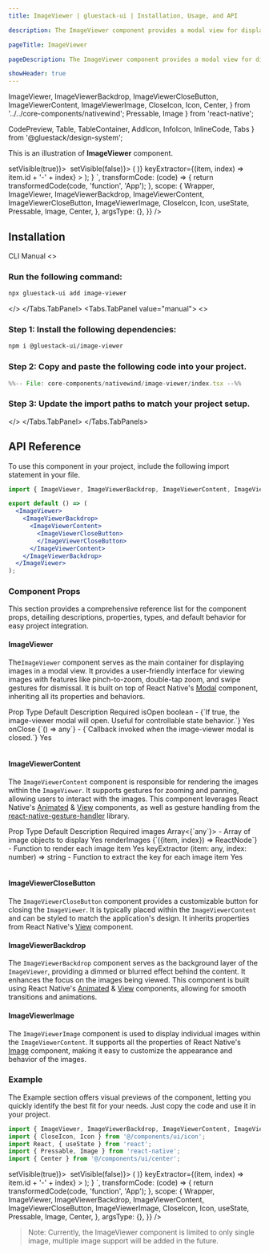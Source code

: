 ```yaml
---
title: ImageViewer | gluestack-ui | Installation, Usage, and API

description: The ImageViewer component provides a modal view for displaying and interacting with images, supporting features like pinch-to-zoom, double-tap zoom, and swipe up/down to dismiss.

pageTitle: ImageViewer

pageDescription: The ImageViewer component provides a modal view for displaying and interacting with images, supporting features like pinch-to-zoom, double-tap zoom, and swipe up/down to dismiss.

showHeader: true
---
```



<Meta title="with-nativewind/Components/Media And Icons/ImageViewer" />

  ImageViewer,
  ImageViewerBackdrop,
  ImageViewerCloseButton,
  ImageViewerContent,
  ImageViewerImage,
  CloseIcon,
  Icon,
  Center,
} from '../../core-components/nativewind';
  Pressable,
  Image
} from 'react-native';

  CodePreview,
  Table,
  TableContainer,
  AddIcon,
  InfoIcon,
  InlineCode,
  Tabs
} from '@gluestack/design-system';

This is an illustration of **ImageViewer** component.

<Wrapper>
  <CodePreview
    _rendererWrapper={{
      py: '$8',
      px: '$8',
    }}
    showComponentRenderer={true}
    showArgsController={true}
    metaData={{
      code: `
      function App() {
        const [visible, setVisible] = React.useState(false);
        const Images = [{ id: 1, url: 'https://picsum.photos/1000/1000' }];
        return (
          <Center>
            <Pressable onPress={() => setVisible(true)}>
              <Image
                source={{ uri: Images[0].url }}
                className="w-[200px] h-[200px]"
                resizeMode="contain"
              />
            </Pressable>
            <ImageViewer isOpen={visible} onClose={() => setVisible(false)}>
              <ImageViewerBackdrop>
                <ImageViewerContent
                  images={Images}
                  renderImages={({item, index}) => (
                    <ImageViewerImage source={{ uri: item.url }} />
                  )}
                  keyExtractor={(item, index) => item.id + '-' + index}
                >
                <ImageViewerCloseButton>
                  <Icon as={CloseIcon}/>
                </ImageViewerCloseButton>
              </ImageViewerContent>
            </ImageViewerBackdrop>
          </ImageViewer>
        </Center>
        );
      }
      `,
      transformCode: (code) => {
        return transformedCode(code, 'function', 'App');
      },
      scope: {
        Wrapper,
        ImageViewer,
        ImageViewerBackdrop,
        ImageViewerContent,
        ImageViewerCloseButton,
        ImageViewerImage,
        CloseIcon,
        Icon,
        useState,
        Pressable,
        Image,
        Center,
      },
      argsType: {},
    }}
  />
</Wrapper>

<br />

## Installation

<Tabs value="cli" type="section">
  <Tabs.TabList>
      <Tabs.Tab value="cli">
        <Tabs.TabTitle>CLI</Tabs.TabTitle>
      </Tabs.Tab>
     <Tabs.Tab value="manual">
        <Tabs.TabTitle>Manual</Tabs.TabTitle>
     </Tabs.Tab>
  </Tabs.TabList>
  <Tabs.TabPanels>
    <Tabs.TabPanel value="cli">
<>

### Run the following command:
  ```bash
  npx gluestack-ui add image-viewer
  ```
</>
    </Tabs.TabPanel>
    <Tabs.TabPanel value="manual"> 
<>

### Step 1: Install the following dependencies:
```bash
npm i @gluestack-ui/image-viewer
```

### Step 2: Copy and paste the following code into your project.
<CollapsibleCode>

```jsx 
%%-- File: core-components/nativewind/image-viewer/index.tsx --%% 
```
</CollapsibleCode>

### Step 3: Update the import paths to match your project setup.
</>
    </Tabs.TabPanel>
  </Tabs.TabPanels>
</Tabs>

## API Reference

To use this component in your project, include the following import statement in your file.

```jsx
import { ImageViewer, ImageViewerBackdrop, ImageViewerContent, ImageViewerCloseButton, ImageViewerImage } from '@/components/ui/image-viewer';
```

```jsx
export default () => (
  <ImageViewer>
    <ImageViewerBackdrop>
      <ImageViewerContent>
        <ImageViewerCloseButton>
        </ImageViewerCloseButton>
      </ImageViewerContent>
    </ImageViewerBackdrop>
  </ImageViewer>
);
```

### Component Props

This section provides a comprehensive reference list for the component props, detailing descriptions, properties, types, and default behavior for easy project integration.

#### ImageViewer
The`ImageViewer` component serves as the main container for displaying images in a modal view. It provides a user-friendly interface for viewing images with features like pinch-to-zoom, double-tap zoom, and swipe gestures for dismissal. It is built on top of React Native's [Modal](https://reactnative.dev/docs/modal) component, inheriting all its properties and behaviors.

<Wrapper>
  <TableContainer>
    <Table>
      <Table.THead>
        <Table.TR>
          <Table.TH>
            <Table.TText>Prop</Table.TText>
          </Table.TH>
          <Table.TH>
            <Table.TText>Type</Table.TText>
          </Table.TH>
          <Table.TH>
            <Table.TText>Default</Table.TText>
          </Table.TH>
          <Table.TH>
            <Table.TText>Description</Table.TText>
          </Table.TH>
          <Table.TH>
            <Table.TText>Required</Table.TText>
          </Table.TH>
        </Table.TR>
      </Table.THead>
      <Table.TBody>
        <Table.TR>
          <Table.TD>
            <Table.TText>
              <InlineCode>isOpen</InlineCode>
            </Table.TText>
          </Table.TD>
          <Table.TD>
            <Table.TText>boolean</Table.TText>
          </Table.TD>
          <Table.TD>
            <Table.TText>-</Table.TText>
          </Table.TD>
          <Table.TD>
            <Table.TText>{`If true, the image-viewer modal will open. Useful for controllable state behavior.`}</Table.TText>
          </Table.TD>
          <Table.TD>
            <Table.TText>Yes</Table.TText>
          </Table.TD>
        </Table.TR>
        <Table.TR>
          <Table.TD>
            <Table.TText>
              <InlineCode>onClose</InlineCode>
            </Table.TText>
          </Table.TD>
          <Table.TD>
            <Table.TText>{`() => any`}</Table.TText>
          </Table.TD>
          <Table.TD>
            <Table.TText>-</Table.TText>
          </Table.TD>
          <Table.TD>
            <Table.TText>{`Callback invoked when the image-viewer modal is closed.`}</Table.TText>
          </Table.TD>
          <Table.TD>
            <Table.TText>Yes</Table.TText>
          </Table.TD>
        </Table.TR>
      </Table.TBody>
    </Table>
  </TableContainer>
</Wrapper>

#### ImageViewerContent

The `ImageViewerContent` component is responsible for rendering the images within the `ImageViewer`. It supports gestures for zooming and panning, allowing users to interact with the images. This component leverages React Native's [Animated](https://reactnative.dev/docs/animated#props) & [View](https://reactnative.dev/docs/view) components, as well as gesture handling from the [react-native-gesture-handler](https://docs.swmansion.com/react-native-gesture-handler/docs/) library.

<Wrapper>
  <TableContainer>
    <Table>
      <Table.THead>
        <Table.TR>
          <Table.TH>
            <Table.TText>Prop</Table.TText>
          </Table.TH>
          <Table.TH>
            <Table.TText>Type</Table.TText>
          </Table.TH>
          <Table.TH>
            <Table.TText>Default</Table.TText>
          </Table.TH>
          <Table.TH>
            <Table.TText>Description</Table.TText>
          </Table.TH>
          <Table.TH>
            <Table.TText>Required</Table.TText>
          </Table.TH>
        </Table.TR>
      </Table.THead>
      <Table.TBody>
        <Table.TR>
          <Table.TD>
            <Table.TText>
              <InlineCode>images</InlineCode>
            </Table.TText>
          </Table.TD>
          <Table.TD>
            <Table.TText>Array&lt;{`any`}&gt;</Table.TText>
          </Table.TD>
          <Table.TD>
            <Table.TText>-</Table.TText>
          </Table.TD>
          <Table.TD>
            <Table.TText>Array of image objects to display</Table.TText>
          </Table.TD>
          <Table.TD>
            <Table.TText>Yes</Table.TText>
          </Table.TD>
        </Table.TR>
        <Table.TR>
          <Table.TD>
            <Table.TText>
              <InlineCode>renderImages</InlineCode>
            </Table.TText>
          </Table.TD>
          <Table.TD>
            <Table.TText>{`({item, index}) => ReactNode`}</Table.TText>
          </Table.TD>
          <Table.TD>
            <Table.TText>-</Table.TText>
          </Table.TD>
          <Table.TD>
            <Table.TText>Function to render each image item</Table.TText>
          </Table.TD>
          <Table.TD>
            <Table.TText>Yes</Table.TText>
          </Table.TD>
        </Table.TR>
        <Table.TR>
          <Table.TD>
            <Table.TText>
              <InlineCode>keyExtractor</InlineCode>
            </Table.TText>
          </Table.TD>
          <Table.TD>
            <Table.TText>
              <InlineCode>(item: any, index: number) => string</InlineCode>
            </Table.TText>
          </Table.TD>
          <Table.TD>
            <Table.TText>-</Table.TText>
          </Table.TD>
          <Table.TD>
            <Table.TText>Function to extract the key for each image item</Table.TText>
          </Table.TD>
          <Table.TD>
            <Table.TText>Yes</Table.TText>
          </Table.TD>
        </Table.TR>
      </Table.TBody>
    </Table>
  </TableContainer>
</Wrapper>

#### ImageViewerCloseButton

The `ImageViewerCloseButton` component provides a customizable button for closing the `ImageViewer`. It is typically placed within the `ImageViewerContent` and can be styled to match the application's design. It inherits properties from React Native's [View](https://reactnative.dev/docs/view) component.

#### ImageViewerBackdrop

The `ImageViewerBackdrop` component serves as the background layer of the `ImageViewer`, providing a dimmed or blurred effect behind the content. It enhances the focus on the images being viewed. This component is built using React Native's [Animated](https://reactnative.dev/docs/animated#props) & [View](https://reactnative.dev/docs/view) components, allowing for smooth transitions and animations.

#### ImageViewerImage

The `ImageViewerImage` component is used to display individual images within the `ImageViewerContent`. It supports all the properties of React Native's [Image](https://reactnative.dev/docs/image) component, making it easy to customize the appearance and behavior of the images.

### Example

The Example section offers visual previews of the component, letting you quickly identify the best fit for your needs. Just copy the code and use it in your project.

```jsx
import { ImageViewer, ImageViewerBackdrop, ImageViewerContent, ImageViewerCloseButton, ImageViewerImage } from '@/components/ui/image-viewer';
import { CloseIcon, Icon } from '@/components/ui/icon';
import React, { useState } from 'react';
import { Pressable, Image } from 'react-native';
import { Center } from '@/components/ui/center';
```

<Wrapper>
  <CodePreview
    _rendererWrapper={{
      py: '$8',
      px: '$8',
    }}
    showComponentRenderer={true}
    showArgsController={true}
    metaData={{
      code: `
      function App() {
        const [visible, setVisible] = React.useState(false);
        const Images = [{ id: 1, url: 'https://picsum.photos/1000/1000' }];
        return (
          <Center>
            <Pressable onPress={() => setVisible(true)}>
              <Image
                source={{ uri: Images[0].url }}
                className="w-[200px] h-[200px]"
                resizeMode="contain"
              />
            </Pressable>
            <ImageViewer isOpen={visible} onClose={() => setVisible(false)}>
              <ImageViewerBackdrop>
                <ImageViewerContent
                  images={Images}
                  renderImages={({item, index}) => (
                    <ImageViewerImage source={{ uri: item.url }} />
                  )}
                  keyExtractor={(item, index) => item.id + '-' + index}
                >
                <ImageViewerCloseButton>
                  <Icon as={CloseIcon}/>
                </ImageViewerCloseButton>
              </ImageViewerContent>
            </ImageViewerBackdrop>
          </ImageViewer>
        </Center>
        );
      }
      `,
      transformCode: (code) => {
        return transformedCode(code, 'function', 'App');
      },
      scope: {
        Wrapper,
        ImageViewer,
        ImageViewerBackdrop,
        ImageViewerContent,
        ImageViewerCloseButton,
        ImageViewerImage,
        CloseIcon,
        Icon,
        useState,
        Pressable,
        Image,
        Center,
      },
      argsType: {},
    }}
  />
</Wrapper>

> Note: Currently, the ImageViewer component is limited to only single image, multiple image support will be added in the future.

